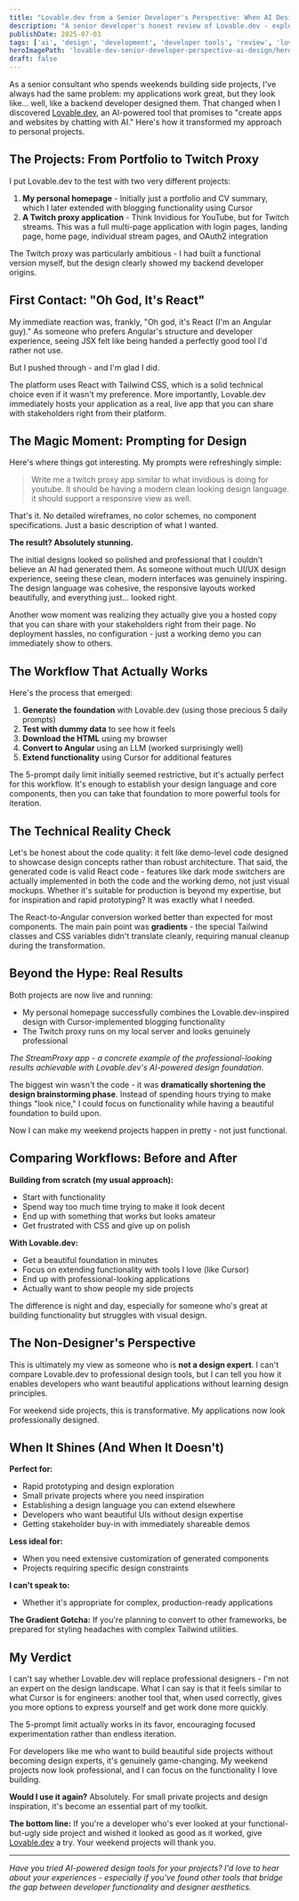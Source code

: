 ```yaml
---
title: "Lovable.dev from a Senior Developer's Perspective: When AI Design Actually Works"
description: "A senior developer's honest review of Lovable.dev - exploring how AI-powered design tools are finally delivering on their promises and changing the development landscape."
publishDate: 2025-07-03
tags: ['ai', 'design', 'development', 'developer tools', 'review', 'lovable.dev']
heroImagePath: 'lovable-dev-senior-developer-perspective-ai-design/hero.jpg'
draft: false
---
```



<AutoOptimizedImage
    src={heroImage}
    alt="AI-powered design transformation - from plain wireframes to beautiful modern UI designs with AI brain icon showing the transformation process"
    loading="eager"
/>

As a senior consultant who spends weekends building side projects, I've always had the same problem: my applications work great, but they look like... well, like a backend developer designed them. That changed when I discovered [Lovable.dev](https://lovable.dev), an AI-powered tool that promises to "create apps and websites by chatting with AI." Here's how it transformed my approach to personal projects.

## The Projects: From Portfolio to Twitch Proxy

I put Lovable.dev to the test with two very different projects:

1. **My personal homepage** - Initially just a portfolio and CV summary, which I later extended with blogging functionality using Cursor
2. **A Twitch proxy application** - Think Invidious for YouTube, but for Twitch streams. This was a full multi-page application with login pages, landing page, home page, individual stream pages, and OAuth2 integration

The Twitch proxy was particularly ambitious - I had built a functional version myself, but the design clearly showed my backend developer origins.

## First Contact: "Oh God, It's React"

My immediate reaction was, frankly, "Oh god, it's React (I'm an Angular guy)." As someone who prefers Angular's structure and developer experience, seeing JSX felt like being handed a perfectly good tool I'd rather not use.

But I pushed through - and I'm glad I did.

The platform uses React with Tailwind CSS, which is a solid technical choice even if it wasn't my preference. More importantly, Lovable.dev immediately hosts your application as a real, live app that you can share with stakeholders right from their platform.

## The Magic Moment: Prompting for Design

Here's where things got interesting. My prompts were refreshingly simple:

> Write me a twitch proxy app similar to what invidious is doing for youtube. It should be having a modern clean looking design language. it should support a responsive view as well.

That's it. No detailed wireframes, no color schemes, no component specifications. Just a basic description of what I wanted.

**The result? Absolutely stunning.**

The initial designs looked so polished and professional that I couldn't believe an AI had generated them. As someone without much UI/UX design experience, seeing these clean, modern interfaces was genuinely inspiring. The design language was cohesive, the responsive layouts worked beautifully, and everything just... looked right.

Another wow moment was realizing they actually give you a hosted copy that you can share with your stakeholders right from their page. No deployment hassles, no configuration - just a working demo you can immediately show to others.

## The Workflow That Actually Works

Here's the process that emerged:

1. **Generate the foundation** with Lovable.dev (using those precious 5 daily prompts)
2. **Test with dummy data** to see how it feels
3. **Download the HTML** using my browser
4. **Convert to Angular** using an LLM (worked surprisingly well)
5. **Extend functionality** using Cursor for additional features

The 5-prompt daily limit initially seemed restrictive, but it's actually perfect for this workflow. It's enough to establish your design language and core components, then you can take that foundation to more powerful tools for iteration.

## The Technical Reality Check

Let's be honest about the code quality: it felt like demo-level code designed to showcase design concepts rather than robust architecture. That said, the generated code is valid React code - features like dark mode switchers are actually implemented in both the code and the working demo, not just visual mockups. Whether it's suitable for production is beyond my expertise, but for inspiration and rapid prototyping? It was exactly what I needed.

The React-to-Angular conversion worked better than expected for most components. The main pain point was **gradients** - the special Tailwind classes and CSS variables didn't translate cleanly, requiring manual cleanup during the transformation.

## Beyond the Hype: Real Results

Both projects are now live and running:

- My personal homepage successfully combines the Lovable.dev-inspired design with Cursor-implemented blogging functionality
- The Twitch proxy runs on my local server and looks genuinely professional

<AutoOptimizedImage
    src={streamproxyImage}
    alt="StreamProxy app homepage showing modern, professional design with clean purple gradient background, featuring privacy-focused Twitch streaming with clean interface and distraction-free viewing experience"
/>

_The StreamProxy app - a concrete example of the professional-looking results achievable with Lovable.dev's AI-powered design foundation._

The biggest win wasn't the code - it was **dramatically shortening the design brainstorming phase**. Instead of spending hours trying to make things "look nice," I could focus on functionality while having a beautiful foundation to build upon.

Now I can make my weekend projects happen in pretty - not just functional.

## Comparing Workflows: Before and After

**Building from scratch (my usual approach):**

- Start with functionality
- Spend way too much time trying to make it look decent
- End up with something that works but looks amateur
- Get frustrated with CSS and give up on polish

**With Lovable.dev:**

- Get a beautiful foundation in minutes
- Focus on extending functionality with tools I love (like Cursor)
- End up with professional-looking applications
- Actually want to show people my side projects

The difference is night and day, especially for someone who's great at building functionality but struggles with visual design.

## The Non-Designer's Perspective

This is ultimately my view as someone who is **not a design expert**. I can't compare Lovable.dev to professional design tools, but I can tell you how it enables developers who want beautiful applications without learning design principles.

For weekend side projects, this is transformative. My applications now look professionally designed.

## When It Shines (And When It Doesn't)

**Perfect for:**

- Rapid prototyping and design exploration
- Small private projects where you need inspiration
- Establishing a design language you can extend elsewhere
- Developers who want beautiful UIs without design expertise
- Getting stakeholder buy-in with immediately shareable demos

**Less ideal for:**

- When you need extensive customization of generated components
- Projects requiring specific design constraints

**I can't speak to:**

- Whether it's appropriate for complex, production-ready applications

**The Gradient Gotcha:** If you're planning to convert to other frameworks, be prepared for styling headaches with complex Tailwind utilities.

## My Verdict

I can't say whether Lovable.dev will replace professional designers - I'm not an expert on the design landscape. What I can say is that it feels similar to what Cursor is for engineers: another tool that, when used correctly, gives you more options to express yourself and get work done more quickly.

The 5-prompt limit actually works in its favor, encouraging focused experimentation rather than endless iteration.

For developers like me who want to build beautiful side projects without becoming design experts, it's genuinely game-changing. My weekend projects now look professional, and I can focus on the functionality I love building.

**Would I use it again?** Absolutely. For small private projects and design inspiration, it's become an essential part of my toolkit.

**The bottom line:** If you're a developer who's ever looked at your functional-but-ugly side project and wished it looked as good as it worked, give [Lovable.dev](https://lovable.dev) a try. Your weekend projects will thank you.

---

_Have you tried AI-powered design tools for your projects? I'd love to hear about your experiences - especially if you've found other tools that bridge the gap between developer functionality and designer aesthetics._
